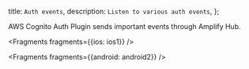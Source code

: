   title: `Auth events`,
  description: `Listen to various auth events`,
};

AWS Cognito Auth Plugin sends important events through Amplify Hub.


<Fragments fragments={{ios: ios1}} />


<Fragments fragments={{android: android2}} />
